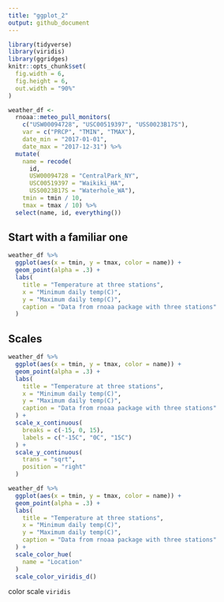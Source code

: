 ```yaml
---
title: "ggplot_2"
output: github_document
---
```


```r
library(tidyverse)
library(viridis)
library(ggridges)
knitr::opts_chunk$set(
  fig.width = 6,
  fig.height = 6,
  out.width = "90%"
)
```


```r
weather_df <- 
  rnoaa::meteo_pull_monitors(
    c("USW00094728", "USC00519397", "USS0023B17S"),
    var = c("PRCP", "TMIN", "TMAX"), 
    date_min = "2017-01-01",
    date_max = "2017-12-31") %>%
  mutate(
    name = recode(
      id, 
      USW00094728 = "CentralPark_NY", 
      USC00519397 = "Waikiki_HA",
      USS0023B17S = "Waterhole_WA"),
    tmin = tmin / 10,
    tmax = tmax / 10) %>%
  select(name, id, everything())
```

## Start with a familiar one

```r
weather_df %>% 
  ggplot(aes(x = tmin, y = tmax, color = name)) +
  geom_point(alpha = .3) +
  labs(
    title = "Temperature at three stations",
    x = "Minimum daily temp(C)",
    y = "Maximum daily temp(C)",
    caption = "Data from rnoaa package with three stations"
  )
```

## Scales

```r
weather_df %>% 
  ggplot(aes(x = tmin, y = tmax, color = name)) +
  geom_point(alpha = .3) +
  labs(
    title = "Temperature at three stations",
    x = "Minimum daily temp(C)",
    y = "Maximum daily temp(C)",
    caption = "Data from rnoaa package with three stations"
  ) +
  scale_x_continuous(
    breaks = c(-15, 0, 15),
    labels = c("-15C", "0C", "15C")
  ) +
  scale_y_continuous(
    trans = "sqrt",
    position = "right"
  )
```

```r
weather_df %>% 
  ggplot(aes(x = tmin, y = tmax, color = name)) +
  geom_point(alpha = .3) +
  labs(
    title = "Temperature at three stations",
    x = "Minimum daily temp(C)",
    y = "Maximum daily temp(C)",
    caption = "Data from rnoaa package with three stations"
  ) +
  scale_color_hue(
    name = "Location"
  )
  scale_color_viridis_d()
```


color scale `viridis`